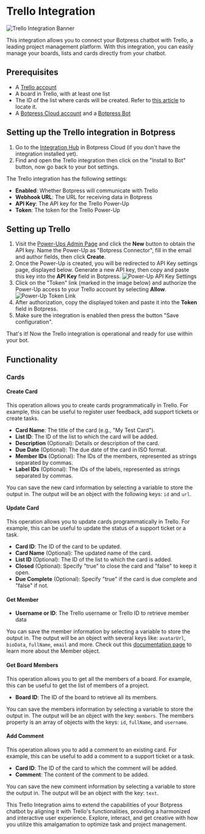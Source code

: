 
# Trello Integration

![Trello Integration Banner](/docs/content/trello-banner.png)

This integration allows you to connect your Botpress chatbot with Trello, a leading project management platform. With this integration, you can easily manage your boards, lists and cards directly from your chatbot.

## Prerequisites

- A [Trello account](https://trello.com/)
- A board in Trello, with at least one list
- The ID of the list where cards will be created. Refer to [this article](https://community.atlassian.com/t5/Trello-questions/How-do-I-find-the-LIST-ID/qaq-p/2272862) to locate it.
- A [Botpress Cloud account](https://sso.botpress.cloud) and a [Botpress Bot](https://botpress.com/docs/cloud/getting-started/create-and-publish-your-chatbot/)

## Setting up the Trello integration in Botpress

1. Go to the [Integration Hub](https://app.botpress.cloud/hub) in Botpress Cloud (if you don't have the integration installed yet).
2. Find and open the Trello integration then click on the "Install to Bot" button, now go back to your bot settings.

The Trello integration has the following settings:

- **Enabled**: Whether Botpress will communicate with Trello
- **Webhook URL**: The URL for receiving data in Botpress
- **API Key**: The API key for the Trello Power-Up
- **Token**: The token for the Trello Power-Up

## Setting up Trello

1. Visit the [Power-Ups Admin Page](https://trello.com/power-ups/admin) and click the **New** button to obtain the API key. Name the Power-Up as "Botpress Connector", fill in the email and author fields, then click **Create**.
2. Once the Power-Up is created, you will be redirected to API Key settings page, displayed below. Generate a new API key, then copy and paste this key into the **API Key** field in Botpress.
   ![Power-Up API Key Settings](/docs/content/trello-docs-1.png)
3. Click on the "Token" link (marked in the image below) and authorize the Power-Up access to your Trello account by selecting **Allow**.
   ![Power-Up Token Link](/docs/content/trello-docs-2.png)
4. After authorization, copy the displayed token and paste it into the **Token** field in Botpress.
5. Make sure the integration is enabled then press the button "Save configuration".

That's it! Now the Trello integration is operational and ready for use within your bot.

## Functionality

### Cards

#### Create Card

This operation allows you to create cards programmatically in Trello. For example, this can be useful to register user feedback, add support tickets or create tasks.

- **Card Name**: The title of the card (e.g., "My Test Card").
- **List ID**: The ID of the list to which the card will be added.
- **Description** (Optional): Details or description of the card.
- **Due Date** (Optional): The due date of the card in ISO format.
- **Member IDs** (Optional): The IDs of the members, represented as strings separated by commas.
- **Label IDs** (Optional): The IDs of the labels, represented as strings separated by commas.

You can save the new card information by selecting a variable to store the output in. The output will be an object with the following keys: `id` and `url`.

#### Update Card

This operation allows you to update cards programmatically in Trello. For example, this can be useful to update the status of a support ticket or a task.

- **Card ID**: The ID of the card to be updated.
- **Card Name** (Optional): The updated name of the card.
- **List ID** (Optional): The ID of the list to which the card is added.
- **Closed** (Optional): Specify "true" to close the card and "false" to keep it open.
- **Due Complete** (Optional): Specify "true" if the card is due complete and "false" if not.

#### Get Member

- **Username or ID**: The Trello username or Trello ID to retrieve member data

You can save the member information by selecting a variable to store the output in. The output will be an object with several keys like: `avatarUrl`, `bioData`, `fullName`, `email` and more. Check out this [documentation page](https://developer.atlassian.com/cloud/trello/rest/api-group-members/) to learn more about the Member object.

#### Get Board Members

This operation allows you to get all the members of a board. For example, this can be useful to get the list of members of a project.

- **Board ID**: The ID of the board to retrieve all its members.

You can save the members information by selecting a variable to store the output in. The output will be an object with the key: `members`. The members property is an array of objects with the keys: `id`, `fullName`, and `username`.

#### Add Comment

This operation allows you to add a comment to an existing card. For example, this can be useful to add a comment to a support ticket or a task.

- **Card ID**: The ID of the card to which the comment will be added.
- **Comment**: The content of the comment to be added.

You can save the new comment information by selecting a variable to store the output in. The output will be an object with the key: `text`.

<Callout type="note">
  This Trello Integration aims to extend the capabilities of your Botpress chatbot by aligning it with Trello's
  functionalities, providing a harmonized and interactive user experience. Explore, interact, and get creative with how
  you utilize this amalgamation to optimize task and project management.
</Callout>
